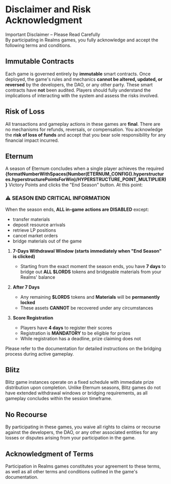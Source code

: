 
# Disclaimer and Risk Acknowledgment

<Callout type="danger">
  Important Disclaimer – Please Read Carefully <br />
  By participating in Realms games, you fully acknowledge and accept the following terms and conditions.
</Callout>

## Immutable Contracts

Each game is governed entirely by **immutable** smart contracts. Once deployed, the game's rules and mechanics **cannot be
altered, updated, or reversed** by the developers, the DAO, or any other party. These smart contracts have **not** been
audited. Players should fully understand the implications of interacting with the system and assess the risks involved.

## Risk of Loss

All transactions and gameplay actions in these games are **final**. There are no mechanisms for refunds, reversals, or
compensation. You acknowledge the **risk of loss of funds** and accept that you bear sole responsibility for any
financial impact incurred.

## Eternum

A season of Eternum concludes when a single player achieves the required
**{formatNumberWithSpaces(Number(ETERNUM_CONFIG().hyperstructures.hyperstructurePointsForWin)/HYPERSTRUCTURE_POINT_MULTIPLIER)}**
Victory Points and clicks the "End Season" button. At this point:

### ⚠️ SEASON END CRITICAL INFORMATION

When the season ends, **ALL in-game actions are DISABLED** except:

- transfer materials
- deposit resource arrivals
- retrieve LP positions
- cancel market orders
- bridge materials out of the game

1. **7-Days Withdrawal Window (starts immediately when "End Season" is clicked)**

   - Starting from the exact moment the season ends, you have **7 days** to bridge out **ALL $LORDS** tokens and
     bridgeable materials from your Realms' balance

2. **After 7 Days**

   - Any remaining **$LORDS** tokens and **Materials** will be **permanently locked**
   - These assets **CANNOT** be recovered under any circumstances

3. **Score Registration**
   - Players have **4 days** to register their scores
   - Registration is **MANDATORY** to be eligible for prizes
   - While registration has a deadline, prize claiming does not

Please refer to the documentation for detailed instructions on the bridging process during active gameplay.

## Blitz

Blitz game instances operate on a fixed schedule with immediate prize distribution upon completion. Unlike Eternum seasons, Blitz games do
not have extended withdrawal windows or bridging requirements, as all gameplay concludes within the session timeframe.

## No Recourse

By participating in these games, you waive all rights to claims or recourse against the developers, the DAO, or any other
associated entities for any losses or disputes arising from your participation in the game.

## Acknowledgment of Terms

Participation in Realms games constitutes your agreement to these terms, as well as all other terms and conditions outlined
in the game's documentation.
